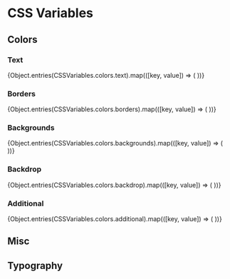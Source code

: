 

# CSS Variables

## Colors

### Text

<ColorPalette>
	{Object.entries(CSSVariables.colors.text).map(([key, value]) => (
		<ColorItem key={key} title={key.split('-').slice(5).join('-')} colors={{ [key]: value }} />
	))}
</ColorPalette>

### Borders

<ColorPalette>
	{Object.entries(CSSVariables.colors.borders).map(([key, value]) => (
		<ColorItem key={key} title={key.split('-').slice(5).join('-')} colors={{ [key]: value }} />
	))}
</ColorPalette>

### Backgrounds

<ColorPalette>
	{Object.entries(CSSVariables.colors.backgrounds).map(([key, value]) => (
		<ColorItem key={key} title={key.split('-').slice(5).join('-')} colors={{ [key]: value }} />
	))}
</ColorPalette>

### Backdrop

<ColorPalette>
	{Object.entries(CSSVariables.colors.backdrop).map(([key, value]) => (
		<ColorItem key={key} title={key.split('-').slice(5).join('-')} colors={{ [key]: value }} />
	))}
</ColorPalette>

### Additional

<ColorPalette>
	{Object.entries(CSSVariables.colors.additional).map(([key, value]) => (
		<ColorItem key={key} title={key.split('-').slice(5).join('-')} colors={{ [key]: value }} />
	))}
</ColorPalette>

## Misc

<Table headers={['Name', 'Value']} rows={Object.entries(CSSVariables.misc)} />

## Typography

<Table headers={['Name', 'Value']} rows={Object.entries(CSSVariables.typography)} />
